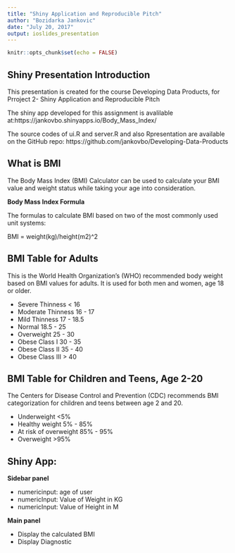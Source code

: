 ---
title: "Shiny Application and Reproducible Pitch"
author: "Bozidarka Jankovic"
date: "July 20, 2017"
output: ioslides_presentation
---

```{r setup, include=FALSE}
knitr::opts_chunk$set(echo = FALSE)
```

## Shiny Presentation Introduction

This presentation is  created for the course Developing Data Products, for Prroject 2- Shiny Application and Reproducible Pitch

The shiny app developed for this assignment is avalilable at:https://jankovbo.shinyapps.io/Body_Mass_Index/

The source codes of ui.R and server.R and also Rpresentation are available on the GitHub repo:  https://github.com/jankovbo/Developing-Data-Products


## What is BMI
The Body Mass Index (BMI) Calculator can be used to calculate your BMI value and weight status while taking your age into consideration.

**Body Mass Index Formula**

The formulas to calculate BMI based on two of the most commonly used unit systems:

BMI = weight(kg)/height(m2)^2

## BMI Table for Adults

This is the World Health Organization's (WHO) recommended body weight based on BMI values for adults. It is used for both men and women, age 18 or older.

- Severe Thinness	< 16
- Moderate Thinness	16 - 17
- Mild Thinness	17 - 18.5
- Normal	18.5 - 25
- Overweight	25 - 30
- Obese Class I	30 - 35
- Obese Class II	35 - 40
- Obese Class III	> 40

## BMI Table for Children and Teens, Age 2-20

The Centers for Disease Control and Prevention (CDC) recommends BMI categorization for children and teens between age 2 and 20.

- Underweight	<5%
- Healthy weight	5% - 85%
- At risk of overweight	85% - 95%
- Overweight	>95%

## Shiny App: 

**Sidebar panel**

- numericinput: age of user
- numericInput: Value of Weight in KG
- numericInput: Value of Height in M

**Main panel**

- Display the calculated BMI
- Display Diagnostic
